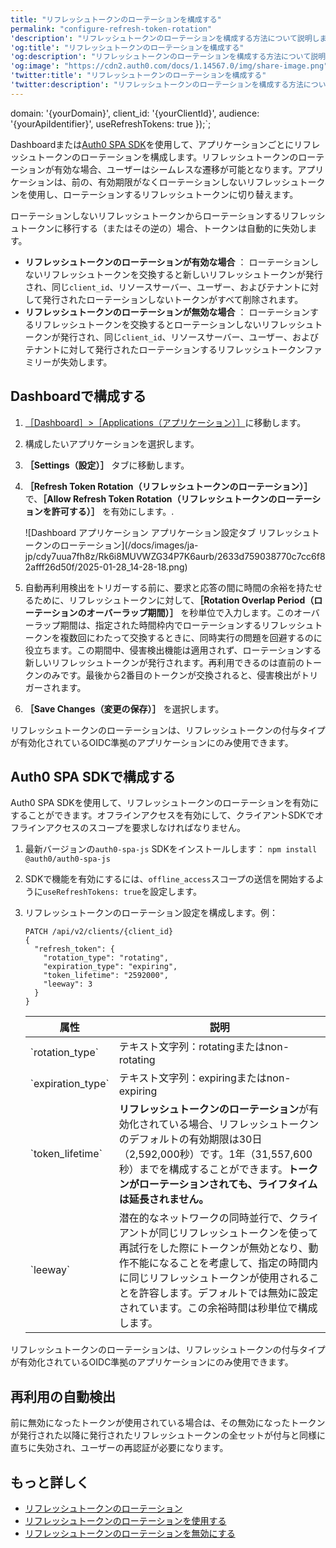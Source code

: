 ```yaml
---
title: "リフレッシュトークンのローテーションを構成する"
permalink: "configure-refresh-token-rotation"
'description': "リフレッシュトークンのローテーションを構成する方法について説明します。"
'og:title': "リフレッシュトークンのローテーションを構成する"
'og:description': "リフレッシュトークンのローテーションを構成する方法について説明します。"
'og:image': "https://cdn2.auth0.com/docs/1.14567.0/img/share-image.png"
'twitter:title': "リフレッシュトークンのローテーションを構成する"
'twitter:description': "リフレッシュトークンのローテーションを構成する方法について説明します。"
---
```


  domain: '{yourDomain}',
  client_id: '{yourClientId}',
  audience: '{yourApiIdentifier}',
  useRefreshTokens: true
});`;

Dashboardまたは[Auth0 SPA SDK](/docs/ja-jp/libraries/auth0-single-page-app-sdk)を使用して、アプリケーションごとにリフレッシュトークンのローテーションを構成します。リフレッシュトークンのローテーションが有効な場合、ユーザーはシームレスな遷移が可能となります。アプリケーションは、前の、有効期限がなくローテーションしないリフレッシュトークンを使用し、ローテーションするリフレッシュトークンに切り替えます。

ローテーションしないリフレッシュトークンからローテーションするリフレッシュトークンに移行する（またはその逆の）場合、トークンは自動的に失効します。

* **リフレッシュトークンのローテーションが有効な場合** ：
  ローテーションしないリフレッシュトークンを交換すると新しいリフレッシュトークンが発行され、同じ`client_id`、リソースサーバー、ユーザー、およびテナントに対して発行されたローテーションしないトークンがすべて削除されます。
* **リフレッシュトークンのローテーションが無効な場合** ：
  ローテーションするリフレッシュトークンを交換するとローテーションしないリフレッシュトークンが発行され、同じ`client_id`、リソースサーバー、ユーザー、およびテナントに対して発行されたローテーションするリフレッシュトークンファミリーが失効します。

## Dashboardで構成する

1. [［Dashboard］>［Applications（アプリケーション）］](https://manage.auth0.com/#/applications)に移動します。
2. 構成したいアプリケーションを選択します。
3. **［Settings（設定）］** タブに移動します。
4. **［Refresh Token Rotation（リフレッシュトークンのローテーション）］** で、**［Allow Refresh Token Rotation（リフレッシュトークンのローテーションを許可する）］** を有効にします。.

   <Frame>![Dashboard アプリケーション アプリケーション設定タブ リフレッシュトークンのローテーション](/docs/images/ja-jp/cdy7uua7fh8z/Rk6i8MUVWZG34P7K6aurb/2633d759038770c7cc6f82afff26d50f/2025-01-28_14-28-18.png)</Frame>

5. 自動再利用検出をトリガーする前に、要求と応答の間に時間の余裕を持たせるために、リフレッシュトークンに対して、**［Rotation Overlap Period（ローテーションのオーバーラップ期間）］** を秒単位で入力します。このオーバーラップ期間は、指定された時間枠内でローテーションするリフレッシュトークンを複数回にわたって交換するときに、同時実行の問題を回避するのに役立ちます。この期間中、侵害検出機能は適用されず、ローテーションする新しいリフレッシュトークンが発行されます。再利用できるのは直前のトークンのみです。最後から2番目のトークンが交換されると、侵害検出がトリガーされます。
6. **［Save Changes（変更の保存）］** を選択します。

<Callout icon="file-lines" color="#0EA5E9" iconType="regular">

リフレッシュトークンのローテーションは、リフレッシュトークンの付与タイプが有効化されているOIDC準拠のアプリケーションにのみ使用できます。

</Callout>

## Auth0 SPA SDKで構成する

Auth0 SPA SDKを使用して、リフレッシュトークンのローテーションを有効にすることができます。オフラインアクセスを有効にして、クライアントSDKでオフラインアクセスのスコープを要求しなければなりません。

1. 最新バージョンの`auth0-spa-js` SDKをインストールします：
   `npm install @auth0/auth0-spa-js`
2. SDKで機能を有効にするには、`offline_access`スコープの送信を開始するように`useRefreshTokens: true`を設定します。

   <AuthCodeBlock children={codeExample} language="javascript" />
   
3. リフレッシュトークンのローテーション設定を構成します。例：

   ```http lines
   PATCH /api/v2/clients/{client_id}
   {
     "refresh_token": {
       "rotation_type": "rotating",
       "expiration_type": "expiring",
       "token_lifetime": "2592000",
       "leeway": 3
     }
   }
   ```

    <table class="table"><thead>
    <tr>
    <th><strong>属性</strong></th>
    <th><strong>説明</strong></th>
    </tr>
    </thead>
    <tbody>
    <tr>
    <td>`rotation_type`</td>
    <td>テキスト文字列：rotatingまたはnon-rotating</td>
    </tr>
    <tr>
    <td>`expiration_type`</td>
    <td>テキスト文字列：expiringまたはnon-expiring</td>
    </tr>
    <tr>
    <td>`token_lifetime`</td>
    <td><strong>リフレッシュトークンのローテーション</strong>が有効化されている場合、リフレッシュトークンのデフォルトの有効期限は30日（2,592,000秒）です。1年（31,557,600秒）までを構成することができます。<strong>トークンがローテーションされても、ライフタイムは延長されません。</strong></td>
    </tr>
    <tr>
    <td>`leeway`</td>
    <td>潜在的なネットワークの同時並行で、クライアントが同じリフレッシュトークンを使って再試行をした際にトークンが無効となり、動作不能になることを考慮して、指定の時間内に同じリフレッシュトークンが使用されることを許容します。デフォルトでは無効に設定されています。この余裕時間は秒単位で構成します。</td>
    </tr>
    </tbody>
    </table>

<Callout icon="file-lines" color="#0EA5E9" iconType="regular">

リフレッシュトークンのローテーションは、リフレッシュトークンの付与タイプが有効化されているOIDC準拠のアプリケーションにのみ使用できます。

</Callout>

## 再利用の自動検出

前に無効になったトークンが使用されている場合は、その無効になったトークンが発行された以降に発行されたリフレッシュトークンの全セットが付与と同様に直ちに失効され、ユーザーの再認証が必要になります。

## もっと詳しく

* [リフレッシュトークンのローテーション](/docs/ja-jp/secure/tokens/refresh-tokens/refresh-token-rotation)
* [リフレッシュトークンのローテーションを使用する](/docs/ja-jp/secure/tokens/refresh-tokens/use-refresh-token-rotation)
* [リフレッシュトークンのローテーションを無効にする](/docs/ja-jp/secure/tokens/refresh-tokens/disable-refresh-token-rotation)